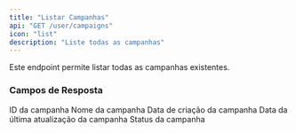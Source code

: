 ```yaml
---
title: "Listar Campanhas"
api: "GET /user/campaigns"
icon: "list"
description: "Liste todas as campanhas"
---
```


Este endpoint permite listar todas as campanhas existentes.

### Campos de Resposta

<ResponseField name="campaigns" type="array">
  <Expandable title="properties">
    <ResponseField name="id" type="string">
      ID da campanha
    </ResponseField>
    <ResponseField name="name" type="string">
      Nome da campanha
    </ResponseField>
    <ResponseField name="created_at" type="string">
      Data de criação da campanha
    </ResponseField>
    <ResponseField name="updated_at" type="string">
      Data da última atualização da campanha
    </ResponseField>
    <ResponseField name="status" type="string">
      Status da campanha
    </ResponseField>
  </Expandable>
</ResponseField>